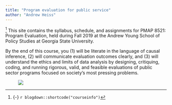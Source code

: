 ```yaml
---
title: "Program evaluation for public service"
author: "Andrew Heiss"
---
```


^[{-} `r blogdown::shortcode("courseinfo")`] <span class="newthought">This site contains</span> the syllabus, schedule, and assignments for PMAP 8521: Program Evaluation, held during Fall 2019 at the Andrew Young School of Policy Studies at Georgia State University.

By the end of this course, you (1) will be literate in the language of causal inference, (2) will communicate evaluation outcomes clearly, and (3) will understand the ethics and limits of data analysis by designing, critiquing, coding, and running rigorous, valid, and feasible evaluations of public sector programs focused on society’s most pressing problems. 

<figure>
[![](/images/eval-flowchart.png)](/images/eval-flowchart.png)
</figure>
